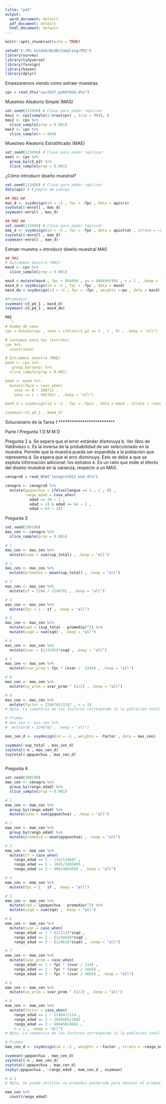 ```yaml
---
title: "pd2"
output:
  word_document: default
  pdf_document: default
  html_document: default
---
```


```r
knitr::opts_chunk$set(echo = TRUE)
```


```r
setwd("G:/Mi unidad/QLAB/Sampling/PD2")
library(survey)
library(tidyverse)
library(foreign)
library(haven)
library(dplyr)
```

Empezaremos viendo cómo extraer muestras 
```r
cpv = read_dta("cpv2017_pob07mod.dta")
```


Muestreo Aleatorio Simple (MAS)
```r
set.seed(123456) # Clave para poder replicar
mas1 <- cpv[sample(1:nrow(cpv) , size = 994), ]
mas2 <- cpv %>%
  slice_sample(prop = 0.001)
mas3 <- cpv %>%
  slice_sample(n = 994)
```


Muestreo Aleatorio Estratificado (MAE)
```r
set.seed(123456) # Clave para poder replicar
mae1 <- cpv %>%
  group_by(c5_p2) %>%
  slice_sample(prop = 0.001)
```


¿Cómo introducir diseño muestral?
```r
set.seed(123456) # Clave para poder replicar
data(api) # Ejemplo de Lumley

## MAS ##
mas_d <- svydesign(id = ~1 , fpc = ~fpc , data = apisrs)
svytotal(~enroll , mas_d)
svymean(~enroll , mas_d)
```


```r
## MAE ##
set.seed(123456) # Clave para poder replicar
mae_d <- svydesign(id = ~1 , fpc = ~fpc , data = apistrat , strata = ~stype)
svytotal(~enroll , mae_d)
svymean(~enroll , mae_d)

```


Extraer muestra + introducir diseño muestral
MAS
```r
## MAS 
# Extraemos muestra (MAS)
mas4 <- cpv %>%
  slice_sample(prop = 0.001)

mas4 = mutate(mas4 , fpc = 994494 , pw = 994494/994 , n = 1 , .keep = "all")
mas4_d = svydesign(id = ~1 , fpc = ~fpc , data = mas4)
mas4_dw = svydesign(id = ~1 , fpc = ~fpc , weights =~pw , data = mas4)

#Promedios
svymean(~c5_p4_1 , mas4_d)
svymean(~c5_p4_1 , mas4_dw)
```


```r
MAE
```r
# Dummy de sexo
cpv = mutate(cpv , sexo = ifelse(c5_p2 == 1 , 1 , 0) , .keep = "all")

# Contamos para fpc (estrato)
cpv %>%
  count(sexo)

# Extraemos muestra (MAE)
mae4 <- cpv %>%
   group_by(sexo) %>%
  slice_sample(prop = 0.001)

mae4 <- mae4 %>%
  mutate(fpce = case_when(
    sexo == 0 ~ 508712 ,
    sexo == 1 ~ 485782) , .keep = "all")

mae4_d = svydesign(id = ~1 , fpc = ~fpce , data = mae4 , strata = ~sexo)

svymean(~c5_p4_1 , mae4_d)
```



Solucionario de la Tarea 1
**************************

Parte I
Pregunta 1
D
M
M
D

Pregunta 2
a. Se espera que el error estándar disminuya
b. Ver libro de Valdiviezo
c. Es la inversa de la probabilidad de ser seleccionado en la muestra. Permite que la muestra pueda ser expandida a la población que representa
d. Se espera que el erro disminuya. Esto se debe a que se explota información adicional: los estratos
e. Es un ratio que mide el efecto del diseño muestral en la varianza, respecto a un MAS. 


```r
cenagroO = read_dta("cenagro2012_mod.dta")

cenagro <- cenagroO %>%
  mutate(ppquechua = ifelse(lengua == 1 , 1 , 0) , 
         rango_edad = case_when(
           edad <= 24 ~ 1 ,
           edad > 24 & edad <= 64 ~ 2 ,
           edad > 64 ~ 3))
```


Pregunta 3
```r
set.seed(190190)
mas_cen <- cenagro %>%
  slice_sample(prop = 0.001)

# 1
mas_cen <- mas_cen %>%
  mutate(suma = sum(sup_total) , .keep = "all")

# 2 
mas_cen <- mas_cen %>%
  mutate(promedio = mean(sup_total) , .keep = "all")

# 3
mas_cen <- mas_cen %>%
  mutate(sf = 2246 / 2246702 , .keep = "all")

# 4
mas_cen <- mas_cen %>%
  mutate(fpc = 1 - sf , .keep = "all")

# 5 
mas_cen <- mas_cen %>%
  mutate(sqd = (sup_total - promedio)^2) %>%
  mutate(ssqd = sum(sqd) , .keep = "all")

# 6 
mas_cen <- mas_cen %>%
  mutate(svar = (1/2245)*ssqd , .keep = "all")

# 7
mas_cen <- mas_cen %>%
  mutate(svar_prom = fpc * (svar /  2246) , .keep = "all")

# 8
mas_cen <- mas_cen %>%
  mutate(se_prom = svar_prom ^ (1/2) , .keep = "all")

# 9
mas_cen <- mas_cen %>%
  mutate(factor = 2246702/2247 , n = 1)
# Rpta. La sumatoria de los factores corresponde la la población total

# Prueba 
# mas_cen <- mas_cen %>%
#  mutate(N = 2246702 , .keep = "all")

mas_cen_d <- svydesign(id = ~1 , weights = ~factor , data = mas_cen)

svymean(~sup_total , mas_cen_d)
svytotal(~n , mas_cen_d)
svytotal(~ppquechua , mas_cen_d)
  
```


Pregunta 4
```r
set.seed(190190)
mae_cen <- cenagro %>%
  group_by(rango_edad) %>%
  slice_sample(prop = 0.001)

# 1
mae_cen <- mae_cen %>%
  group_by(rango_edad) %>%
  mutate(suma = sum(ppquechua) , .keep = "all")

# 2 
mae_cen <- mae_cen %>%
  group_by(rango_edad) %>%
  mutate(promedio = mean(ppquechua) , .keep = "all")

# 3
mae_cen <- mae_cen %>%
  mutate(sf = case_when(
    rango_edad == 1 ~ 114/114647 ,
    rango_edad == 2 ~ 1665/1665605 ,
    rango_edad == 3 ~ 466/466450) , .keep = "all")

# 4
mae_cen <- mae_cen %>%
  mutate(fpc = 1 - sf , .keep = "all")

# 5 
mae_cen <- mae_cen %>%
  mutate(sqd = (ppquechua - promedio)^2) %>%
  mutate(ssqd = sum(sqd) , .keep = "all")

# 6 
mae_cen <- mae_cen %>%
  mutate(svar = case_when(
    rango_edad == 1 ~ (1/113)*ssqd ,
    rango_edad == 2 ~ (1/1664)*ssqd ,
    rango_edad == 3 ~ (1/465)*ssqd) , .keep = "all")

# 7
mae_cen <- mae_cen %>%
  mutate(svar_prom = case_when(
    rango_edad == 1 ~ fpc * (svar / 114) ,
    rango_edad == 2 ~ fpc * (svar / 1665) ,
    rango_edad == 3 ~ fpc * (svar / 466)) , .keep = "all")

# 8
mae_cen <- mae_cen %>%
  mutate(se_prom = svar_prom ^ (1/2) , .keep = "all")

# 9
mae_cen <- mae_cen %>%
  mutate(factor = case_when(
    rango_edad == 1 ~ 114647/114 ,
    rango_edad == 2 ~ 1665605/1665 ,
    rango_edad == 3 ~ 466450/466) ,
    n = 1 , .keep = "all")
# Rpta. La sumatoria de los factores corresponde la la población total

# Prueba
mae_cen_d <- svydesign(id = ~1 , weights = ~factor , strata = ~rango_edad , data = mae_cen)

svymean(~ppquechua , mae_cen_d)
svytotal(~n , mae_cen_d)
svytotal(~ppquechua , mae_cen_d)
svyby(~ppquechua , ~rango_edad , mae_cen_d , svymean)

# 4.3 
# Rpta. Se puede utilizar un promedio ponderado para obtener el promedio de la variable ppquechua para toda la muestra 
```



```r
mae_cen %>%
  count(rango_edad)
```














